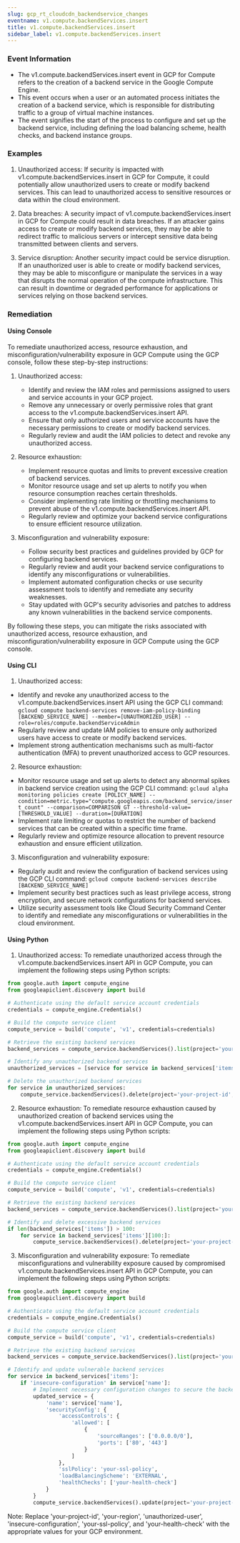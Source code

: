 ```yaml
--- 
slug: gcp_rt_cloudcdn_backendservice_changes
eventname: v1.compute.backendServices.insert
title: v1.compute.backendServices.insert
sidebar_label: v1.compute.backendServices.insert
---
```

                       


### Event Information

- The v1.compute.backendServices.insert event in GCP for Compute refers to the creation of a backend service in the Google Compute Engine.
- This event occurs when a user or an automated process initiates the creation of a backend service, which is responsible for distributing traffic to a group of virtual machine instances.
- The event signifies the start of the process to configure and set up the backend service, including defining the load balancing scheme, health checks, and backend instance groups.


### Examples

1. Unauthorized access: If security is impacted with v1.compute.backendServices.insert in GCP for Compute, it could potentially allow unauthorized users to create or modify backend services. This can lead to unauthorized access to sensitive resources or data within the cloud environment.

2. Data breaches: A security impact of v1.compute.backendServices.insert in GCP for Compute could result in data breaches. If an attacker gains access to create or modify backend services, they may be able to redirect traffic to malicious servers or intercept sensitive data being transmitted between clients and servers.

3. Service disruption: Another security impact could be service disruption. If an unauthorized user is able to create or modify backend services, they may be able to misconfigure or manipulate the services in a way that disrupts the normal operation of the compute infrastructure. This can result in downtime or degraded performance for applications or services relying on those backend services.

### Remediation

#### Using Console

To remediate unauthorized access, resource exhaustion, and misconfiguration/vulnerability exposure in GCP Compute using the GCP console, follow these step-by-step instructions:

1. Unauthorized access:
   - Identify and review the IAM roles and permissions assigned to users and service accounts in your GCP project.
   - Remove any unnecessary or overly permissive roles that grant access to the v1.compute.backendServices.insert API.
   - Ensure that only authorized users and service accounts have the necessary permissions to create or modify backend services.
   - Regularly review and audit the IAM policies to detect and revoke any unauthorized access.

2. Resource exhaustion:
   - Implement resource quotas and limits to prevent excessive creation of backend services.
   - Monitor resource usage and set up alerts to notify you when resource consumption reaches certain thresholds.
   - Consider implementing rate limiting or throttling mechanisms to prevent abuse of the v1.compute.backendServices.insert API.
   - Regularly review and optimize your backend service configurations to ensure efficient resource utilization.

3. Misconfiguration and vulnerability exposure:
   - Follow security best practices and guidelines provided by GCP for configuring backend services.
   - Regularly review and audit your backend service configurations to identify any misconfigurations or vulnerabilities.
   - Implement automated configuration checks or use security assessment tools to identify and remediate any security weaknesses.
   - Stay updated with GCP's security advisories and patches to address any known vulnerabilities in the backend service components.

By following these steps, you can mitigate the risks associated with unauthorized access, resource exhaustion, and misconfiguration/vulnerability exposure in GCP Compute using the GCP console.

#### Using CLI

1. Unauthorized access:
- Identify and revoke any unauthorized access to the v1.compute.backendServices.insert API using the GCP CLI command: `gcloud compute backend-services remove-iam-policy-binding [BACKEND_SERVICE_NAME] --member=[UNAUTHORIZED_USER] --role=roles/compute.backendServiceAdmin`
- Regularly review and update IAM policies to ensure only authorized users have access to create or modify backend services.
- Implement strong authentication mechanisms such as multi-factor authentication (MFA) to prevent unauthorized access to GCP resources.

2. Resource exhaustion:
- Monitor resource usage and set up alerts to detect any abnormal spikes in backend service creation using the GCP CLI command: `gcloud alpha monitoring policies create [POLICY_NAME] --condition=metric.type="compute.googleapis.com/backend_service/insert_count" --comparison=COMPARISON_GT --threshold-value=[THRESHOLD_VALUE] --duration=[DURATION]`
- Implement rate limiting or quotas to restrict the number of backend services that can be created within a specific time frame.
- Regularly review and optimize resource allocation to prevent resource exhaustion and ensure efficient utilization.

3. Misconfiguration and vulnerability exposure:
- Regularly audit and review the configuration of backend services using the GCP CLI command: `gcloud compute backend-services describe [BACKEND_SERVICE_NAME]`
- Implement security best practices such as least privilege access, strong encryption, and secure network configurations for backend services.
- Utilize security assessment tools like Cloud Security Command Center to identify and remediate any misconfigurations or vulnerabilities in the cloud environment.

#### Using Python

1. Unauthorized access: To remediate unauthorized access through the v1.compute.backendServices.insert API in GCP Compute, you can implement the following steps using Python scripts:

```python
from google.auth import compute_engine
from googleapiclient.discovery import build

# Authenticate using the default service account credentials
credentials = compute_engine.Credentials()

# Build the compute service client
compute_service = build('compute', 'v1', credentials=credentials)

# Retrieve the existing backend services
backend_services = compute_service.backendServices().list(project='your-project-id', region='your-region').execute()

# Identify any unauthorized backend services
unauthorized_services = [service for service in backend_services['items'] if 'unauthorized-user' in service['name']]

# Delete the unauthorized backend services
for service in unauthorized_services:
    compute_service.backendServices().delete(project='your-project-id', backendService=service['name']).execute()
```

2. Resource exhaustion: To remediate resource exhaustion caused by unauthorized creation of backend services using the v1.compute.backendServices.insert API in GCP Compute, you can implement the following steps using Python scripts:

```python
from google.auth import compute_engine
from googleapiclient.discovery import build

# Authenticate using the default service account credentials
credentials = compute_engine.Credentials()

# Build the compute service client
compute_service = build('compute', 'v1', credentials=credentials)

# Retrieve the existing backend services
backend_services = compute_service.backendServices().list(project='your-project-id', region='your-region').execute()

# Identify and delete excessive backend services
if len(backend_services['items']) > 100:
    for service in backend_services['items'][100:]:
        compute_service.backendServices().delete(project='your-project-id', backendService=service['name']).execute()
```

3. Misconfiguration and vulnerability exposure: To remediate misconfigurations and vulnerability exposure caused by compromised v1.compute.backendServices.insert API in GCP Compute, you can implement the following steps using Python scripts:

```python
from google.auth import compute_engine
from googleapiclient.discovery import build

# Authenticate using the default service account credentials
credentials = compute_engine.Credentials()

# Build the compute service client
compute_service = build('compute', 'v1', credentials=credentials)

# Retrieve the existing backend services
backend_services = compute_service.backendServices().list(project='your-project-id', region='your-region').execute()

# Identify and update vulnerable backend services
for service in backend_services['items']:
    if 'insecure-configuration' in service['name']:
        # Implement necessary configuration changes to secure the backend service
        updated_service = {
            'name': service['name'],
            'securityConfig': {
                'accessControls': {
                    'allowed': [
                        {
                            'sourceRanges': ['0.0.0.0/0'],
                            'ports': ['80', '443']
                        }
                    ]
                },
                'sslPolicy': 'your-ssl-policy',
                'loadBalancingScheme': 'EXTERNAL',
                'healthChecks': ['your-health-check']
            }
        }
        compute_service.backendServices().update(project='your-project-id', backendService=service['name'], body=updated_service).execute()
```

Note: Replace 'your-project-id', 'your-region', 'unauthorized-user', 'insecure-configuration', 'your-ssl-policy', and 'your-health-check' with the appropriate values for your GCP environment.

 